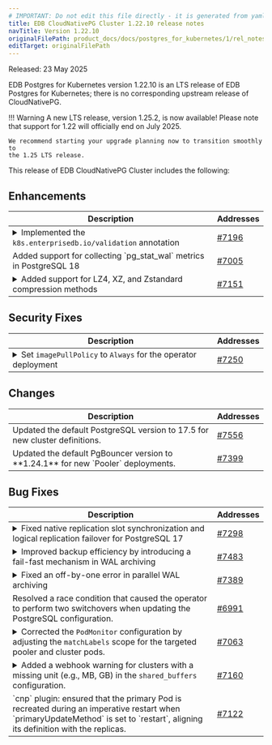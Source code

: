 ```yaml
---
# IMPORTANT: Do not edit this file directly - it is generated from yaml source.
title: EDB CloudNativePG Cluster 1.22.10 release notes
navTitle: Version 1.22.10
originalFilePath: product_docs/docs/postgres_for_kubernetes/1/rel_notes/src/1.22.10_rel_notes.yml
editTarget: originalFilePath
---
```


Released: 23 May 2025

EDB Postgres for Kubernetes version 1.22.10 is an LTS release of EDB Postgres for Kubernetes; 
there is no corresponding upstream release of CloudNativePG.

!!! Warning
    A new LTS release, version 1.25.2, is now available!
    Please note that support for 1.22 will officially end on July 2025.
    
    We recommend starting your upgrade planning now to transition smoothly to
    the 1.25 LTS release.

This release of EDB CloudNativePG Cluster includes the following:

## Enhancements

<table class="table w-100"><thead><tr><th>Description</th><th width="10%">Addresses</th></tr></thead><tbody>
<tr><td><details><summary>Implemented the <code>k8s.enterprisedb.io/validation</code> annotation</summary><hr/><p>...enabling users to disable
the validation webhook on EDB Postgres for Kubernetes-managed resources. Use with caution,
as this allows unrestricted changes.</p>
</details></td><td><a href="https://github.com/cloudnative-pg/cloudnative-pg/pull/7196">#7196</a></td></tr>
<tr><td>Added support for collecting `pg_stat_wal` metrics in PostgreSQL 18</td><td><a href="https://github.com/cloudnative-pg/cloudnative-pg/pull/7005">#7005</a></td></tr>
<tr><td><details><summary>Added support for LZ4, XZ, and Zstandard compression methods</summary><hr/><p>...when archiving
WAL files via Barman Cloud (<em>deprecated</em>).</p>
</details></td><td><a href="https://github.com/cloudnative-pg/cloudnative-pg/pull/7151">#7151</a></td></tr>
</tbody></table>


## Security Fixes

<table class="table w-100"><thead><tr><th>Description</th><th width="10%">Addresses</th></tr></thead><tbody>
<tr><td><details><summary>Set <code>imagePullPolicy</code> to <code>Always</code> for the operator deployment</summary><hr/><p>...to ensure that images are always pulled from the registry, reducing the risk of using
outdated or potentially unsafe local images.</p>
</details></td><td><a href="https://github.com/cloudnative-pg/cloudnative-pg/pull/7250">#7250</a></td></tr>
</tbody></table>


## Changes

<table class="table w-100"><thead><tr><th>Description</th><th width="10%">Addresses</th></tr></thead><tbody>
<tr><td>Updated the default PostgreSQL version to 17.5 for new cluster definitions.</td><td><a href="https://github.com/cloudnative-pg/cloudnative-pg/pull/7556">#7556</a></td></tr>
<tr><td>Updated the default PgBouncer version to **1.24.1** for new `Pooler` deployments.</td><td><a href="https://github.com/cloudnative-pg/cloudnative-pg/pull/7399">#7399</a></td></tr>
</tbody></table>


## Bug Fixes

<table class="table w-100"><thead><tr><th>Description</th><th width="10%">Addresses</th></tr></thead><tbody>
<tr><td><details><summary>Fixed native replication slot synchronization and logical replication failover for PostgreSQL 17</summary><hr/><p>...by appending the <code>dbname</code> parameter to <code>primary_conninfo</code> in replica configurations.</p>
</details></td><td><a href="https://github.com/cloudnative-pg/cloudnative-pg/pull/7298">#7298</a></td></tr>
<tr><td><details><summary>Improved backup efficiency by introducing a fail-fast mechanism in WAL archiving</summary><hr/><p>...allowing quicker detection of unexpected primary demotion and avoiding unnecessary retries.</p>
</details></td><td><a href="https://github.com/cloudnative-pg/cloudnative-pg/pull/7483">#7483</a></td></tr>
<tr><td><details><summary>Fixed an off-by-one error in parallel WAL archiving</summary><hr/><p>...that could cause one extra worker process to be spawned beyond the requested number.</p>
</details></td><td><a href="https://github.com/cloudnative-pg/cloudnative-pg/pull/7389">#7389</a></td></tr>
<tr><td>Resolved a race condition that caused the operator to perform two switchovers when updating the PostgreSQL configuration.</td><td><a href="https://github.com/cloudnative-pg/cloudnative-pg/pull/6991">#6991</a></td></tr>
<tr><td><details><summary>Corrected the <code>PodMonitor</code> configuration by adjusting the <code>matchLabels</code> scope for the targeted pooler and cluster pods.</summary><hr/><p>Previously, the <code>matchLabels</code> were too broad, inadvertently inheriting labels from the cluster and leading to data collection from unintended targets.</p>
</details></td><td><a href="https://github.com/cloudnative-pg/cloudnative-pg/pull/7063">#7063</a></td></tr>
<tr><td><details><summary>Added a webhook warning for clusters with a missing unit (e.g., MB, GB) in the <code>shared_buffers</code> configuration.</summary><hr/><p>This will become an error in future releases. Users should update their configurations to include explicit units (e.g., <code>512MB</code> instead of <code>512</code>).</p>
</details></td><td><a href="https://github.com/cloudnative-pg/cloudnative-pg/pull/7160">#7160</a></td></tr>
<tr><td>`cnp` plugin: ensured that the primary Pod is recreated during an imperative restart when `primaryUpdateMethod` is set to `restart`, aligning its definition with the replicas.
</td><td><a href="https://github.com/cloudnative-pg/cloudnative-pg/pull/7122">#7122</a></td></tr>
</tbody></table>


